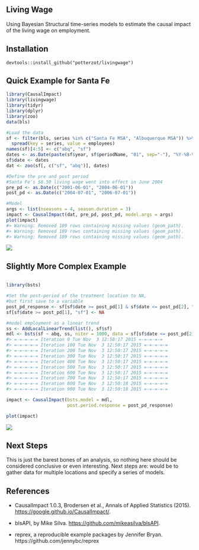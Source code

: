 ## Living Wage

Using Bayesian Structural time-series models to estimate the causal impact of the living wage on employment.

## Installation

```
devtools::install_github("potterzot/livingwage")
```

## Quick Example for Santa Fe

``` r
library(CausalImpact)
library(livingwage)
library(tidyr)
library(dplyr)
library(zoo)
data(bls)

#Load the data
sf <- filter(bls, series %in% c("Santa Fe MSA", "Albuquerque MSA")) %>%
  spread(key = series, value = employees)
names(sf)[4:5] <- c("abq", "sf")
dates <- as.Date(paste(sf$year, sf$periodName, "01", sep="-"), "%Y-%B-%d")
sf$date <- dates
dat <- zoo(sf[, c("sf", "abq")], dates)

#Define the pre and post period
#Santa Fe's $8.50 living wage went into effect in June 2004
pre_pd <- as.Date(c("2001-06-01", "2004-06-01"))
post_pd <- as.Date(c("2004-07-01", "2006-07-01"))

#Model
args <- list(nseasons = 4, season.duration = 3)
impact <- CausalImpact(dat, pre_pd, post_pd, model.args = args)
plot(impact)    
#> Warning: Removed 109 rows containing missing values (geom_path).
#> Warning: Removed 109 rows containing missing values (geom_path).
#> Warning: Removed 109 rows containing missing values (geom_path).
```

![](http://i.imgur.com/hmr0nCN.png)

## Slightly More Complex Example
``` r

library(bsts)

#Set the post-period of the treatment location to NA, 
#but first save to a variable
post_pd_response <- sf[sf$date >= post_pd[1] & sf$date <= post_pd[2], "sf"]
sf[sf$date >= post_pd[1], "sf"] <- NA

#model employment as a linear trend
ss <- AddLocalLinearTrend(list(), sf$sf)
mdl <- bsts(sf ~ abq, ss, niter = 1000, data = sf[sf$date <= post_pd[2],])
#> =-=-=-=-= Iteration 0 Tue Nov  3 12:50:17 2015 =-=-=-=-=
#> =-=-=-=-= Iteration 100 Tue Nov  3 12:50:17 2015 =-=-=-=-=
#> =-=-=-=-= Iteration 200 Tue Nov  3 12:50:17 2015 =-=-=-=-=
#> =-=-=-=-= Iteration 300 Tue Nov  3 12:50:17 2015 =-=-=-=-=
#> =-=-=-=-= Iteration 400 Tue Nov  3 12:50:17 2015 =-=-=-=-=
#> =-=-=-=-= Iteration 500 Tue Nov  3 12:50:17 2015 =-=-=-=-=
#> =-=-=-=-= Iteration 600 Tue Nov  3 12:50:17 2015 =-=-=-=-=
#> =-=-=-=-= Iteration 700 Tue Nov  3 12:50:17 2015 =-=-=-=-=
#> =-=-=-=-= Iteration 800 Tue Nov  3 12:50:18 2015 =-=-=-=-=
#> =-=-=-=-= Iteration 900 Tue Nov  3 12:50:18 2015 =-=-=-=-=

impact <- CausalImpact(bsts.model = mdl, 
                       post.period.response = post_pd_response)

plot(impact)
```

![](http://i.imgur.com/hU2GT4S.png)

## Next Steps
This is just the barest bones of an analysis, so nothing here should be considered conclusive or even interesting. Next steps are: 
would be to gather data for multiple locations and specify a series of models.

## References

* CausalImpact 1.0.3, Brodersen et al., Annals of Applied Statistics (2015). [https://google.github.io/CausalImpact/](http://google.github.io/CausalImpact/).

* blsAPI, by Mike Silva. [https://github.com/mikeasilva/blsAPI](https://github.com/mikeasilva/blsAPI).

* reprex, a reproducible example packages by Jennifer Bryan. https://github.com/jennybc/reprex

